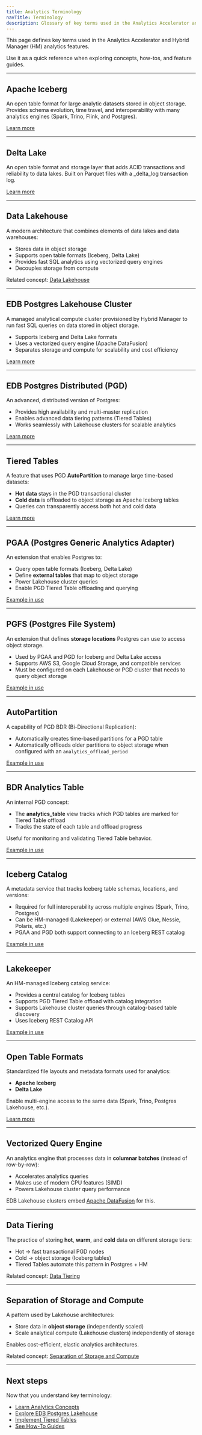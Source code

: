 ```yaml
---
title: Analytics Terminology
navTitle: Terminology
description: Glossary of key terms used in the Analytics Accelerator and Hybrid Manager analytics features.
---
```


This page defines key terms used in the Analytics Accelerator and Hybrid Manager (HM) analytics features.

Use it as a quick reference when exploring concepts, how-tos, and feature guides.

* * *

## Apache Iceberg

An open table format for large analytic datasets stored in object storage.
Provides schema evolution, time travel, and interoperability with many analytics engines (Spark, Trino, Flink, and Postgres).

[Learn more](../../iceberg)

* * *

## Delta Lake

An open table format and storage layer that adds ACID transactions and reliability to data lakes.
Built on Parquet files with a \_delta_log transaction log.

[Learn more](../../delta_lake)

* * *

## Data Lakehouse

A modern architecture that combines elements of data lakes and data warehouses:

-   Stores data in object storage
-   Supports open table formats (Iceberg, Delta Lake)
-   Provides fast SQL analytics using vectorized query engines
-   Decouples storage from compute

Related concept: [Data Lakehouse](generic-concepts#data-lakehouse)

* * *

## EDB Postgres Lakehouse Cluster

A managed analytical compute cluster provisioned by Hybrid Manager to run fast SQL queries on data stored in object storage.

-   Supports Iceberg and Delta Lake formats
-   Uses a vectorized query engine (Apache DataFusion)
-   Separates storage and compute for scalability and cost efficiency

[Learn more](../../lakehouse)

* * *

## EDB Postgres Distributed (PGD)

An advanced, distributed version of Postgres:

-   Provides high availability and multi-master replication
-   Enables advanced data tiering patterns (Tiered Tables)
-   Works seamlessly with Lakehouse clusters for scalable analytics

[Learn more](/edb-postgres-ai/latest/hybrid-manager/overview/database_types/distributed_highavailability/)

* * *

## Tiered Tables

A feature that uses PGD **AutoPartition** to manage large time-based datasets:

-   **Hot data** stays in the PGD transactional cluster
-   **Cold data** is offloaded to object storage as Apache Iceberg tables
-   Queries can transparently access both hot and cold data

[Learn more](../../tiered_tables)

* * *

## PGAA (Postgres Generic Analytics Adapter)

An extension that enables Postgres to:

-   Query open table formats (Iceberg, Delta Lake)
-   Define **external tables** that map to object storage
-   Power Lakehouse cluster queries
-   Enable PGD Tiered Table offloading and querying

[Example in use](/edb-postgres-ai/latest/hybrid-manager/analytics/learn/how-to/query-iceberg-existing-tables/)

* * *

## PGFS (Postgres File System)

An extension that defines **storage locations** Postgres can use to access object storage.

-   Used by PGAA and PGD for Iceberg and Delta Lake access
-   Supports AWS S3, Google Cloud Storage, and compatible services
-   Must be configured on each Lakehouse or PGD cluster that needs to query object storage

[Example in use](/edb-postgres-ai/latest/hybrid-manager/analytics/learn/how-to/configure-delta-pgfs/)

* * *

## AutoPartition

A capability of PGD BDR (Bi-Directional Replication):

-   Automatically creates time-based partitions for a PGD table
-   Automatically offloads older partitions to object storage when configured with an `analytics_offload_period`

[Example in use](/edb-postgres-ai/latest/hybrid-manager/analytics/learn/how-to/configure-tiered-autopartition/)

* * *

## BDR Analytics Table

An internal PGD concept:

-   The **analytics_table** view tracks which PGD tables are marked for Tiered Table offload
-   Tracks the state of each table and offload progress

Useful for monitoring and validating Tiered Table behavior.

[Example in use](/edb-postgres-ai/latest/hybrid-manager/analytics/learn/how-to/monitor-tiered-tables/)

* * *

## Iceberg Catalog

A metadata service that tracks Iceberg table schemas, locations, and versions:

-   Required for full interoperability across multiple engines (Spark, Trino, Postgres)
-   Can be HM-managed (Lakekeeper) or external (AWS Glue, Nessie, Polaris, etc.)
-   PGAA and PGD both support connecting to an Iceberg REST catalog

[Example in use](/edb-postgres-ai/latest/hybrid-manager/analytics/learn/how-to/configure-iceberg-catalog/)

* * *

## Lakekeeper

An HM-managed Iceberg catalog service:

-   Provides a central catalog for Iceberg tables
-   Supports PGD Tiered Table offload with catalog integration
-   Supports Lakehouse cluster queries through catalog-based table discovery
-   Uses Iceberg REST Catalog API

[Example in use](/edb-postgres-ai/latest/hybrid-manager/analytics/learn/how-to/configure-iceberg-catalog/)

* * *

## Open Table Formats

Standardized file layouts and metadata formats used for analytics:

-   **Apache Iceberg**
-   **Delta Lake**

Enable multi-engine access to the same data (Spark, Trino, Postgres Lakehouse, etc.).

[Learn more](generic-concepts#open-table-formats)

* * *

## Vectorized Query Engine

An analytics engine that processes data in **columnar batches** (instead of row-by-row):

-   Accelerates analytics queries
-   Makes use of modern CPU features (SIMD)
-   Powers Lakehouse cluster query performance

EDB Lakehouse clusters embed [Apache DataFusion](https://datafusion.apache.org/) for this.

* * *

## Data Tiering

The practice of storing **hot**, **warm**, and **cold** data on different storage tiers:

-   Hot → fast transactional PGD nodes
-   Cold → object storage (Iceberg tables)
-   Tiered Tables automate this pattern in Postgres + HM

Related concept: [Data Tiering](generic-concepts#data-tiering)

* * *

## Separation of Storage and Compute

A pattern used by Lakehouse architectures:

-   Store data in **object storage** (independently scaled)
-   Scale analytical compute (Lakehouse clusters) independently of storage

Enables cost-efficient, elastic analytics architectures.

Related concept: [Separation of Storage and Compute](generic-concepts#separation-of-storage-and-compute)

* * *

## Next steps

Now that you understand key terminology:

-   [Learn Analytics Concepts](./analytics-concepts.mdx)
-   [Explore EDB Postgres Lakehouse](../../lakehouse)
-   [Implement Tiered Tables](../../tiered_tables)
-   [See How-To Guides](/edb-postgres-ai/latest/hybrid-manager/analytics/learn/how-to/)
